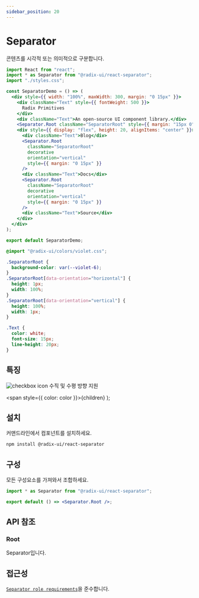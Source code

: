 ```yaml
---
sidebar_position: 20
---
```



# Separator

콘텐츠를 시각적 또는 의미적으로 구분합니다.

<Tabs>
<TabItem value="js" label="index.js">

```jsx
import React from "react";
import * as Separator from "@radix-ui/react-separator";
import "./styles.css";

const SeparatorDemo = () => (
  <div style={{ width: "100%", maxWidth: 300, margin: "0 15px" }}>
    <div className="Text" style={{ fontWeight: 500 }}>
      Radix Primitives
    </div>
    <div className="Text">An open-source UI component library.</div>
    <Separator.Root className="SeparatorRoot" style={{ margin: "15px 0" }} />
    <div style={{ display: "flex", height: 20, alignItems: "center" }}>
      <div className="Text">Blog</div>
      <Separator.Root
        className="SeparatorRoot"
        decorative
        orientation="vertical"
        style={{ margin: "0 15px" }}
      />
      <div className="Text">Docs</div>
      <Separator.Root
        className="SeparatorRoot"
        decorative
        orientation="vertical"
        style={{ margin: "0 15px" }}
      />
      <div className="Text">Source</div>
    </div>
  </div>
);

export default SeparatorDemo;
```

</TabItem>
<TabItem value="css" label="styles.css">

```css
@import "@radix-ui/colors/violet.css";

.SeparatorRoot {
  background-color: var(--violet-6);
}
.SeparatorRoot[data-orientation="horizontal"] {
  height: 1px;
  width: 100%;
}
.SeparatorRoot[data-orientation="vertical"] {
  height: 100%;
  width: 1px;
}

.Text {
  color: white;
  font-size: 15px;
  line-height: 20px;
}
```

</TabItem>
</Tabs>

## 특징

![checkbox icon](../../static/img/checkboxicon.png) 수직 및 수평 방향 지원

  <span style={{ color: color }}>{children}</span>
);

## <Highlight color='#1C5AEC'>설치</Highlight>

커맨드라인에서 컴포넌트를 설치하세요.

```bash
npm install @radix-ui/react-separator
```

## <Highlight color='#1C5AEC'>구성</Highlight>

모든 구성요소를 가져와서 조합하세요.

```jsx
import * as Separator from "@radix-ui/react-separator";

export default () => <Separator.Root />;
```

## <Highlight color='#1C5AEC'>API 참조</Highlight>

### <Highlight color='#1C5AEC'>Root</Highlight>

Separator입니다.

<PropTable api={separatorAPI} category="root" />
<DataAttributeTable api={separatorAPI} category="root" />

## <Highlight color='#1C5AEC'>접근성</Highlight>

[`Separator role requirements`](https://www.w3.org/TR/wai-aria-1.2/#separator)을 준수합니다.
